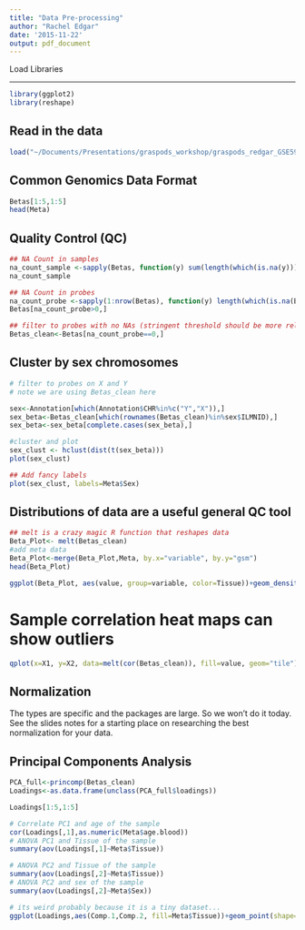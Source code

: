 ```yaml
---
title: "Data Pre-processing"
author: "Rachel Edgar"
date: '2015-11-22'
output: pdf_document
---
```


Load Libraries

--------------------------------------------------------------------------------

```r
library(ggplot2)
library(reshape)
```


Read in the data
--------------------------------------------------------------------------------

```r
load("~/Documents/Presentations/graspods_workshop/graspods_redgar_GSE59685_minimal_data.RData")
```


Common Genomics Data Format
--------------------------------------------------------------------------------

```r
Betas[1:5,1:5]
head(Meta)
```

Quality Control (QC)
--------------------------------------------------------------------------------

```r
## NA Count in samples
na_count_sample <-sapply(Betas, function(y) sum(length(which(is.na(y)))))
na_count_sample

## NA Count in probes
na_count_probe <-sapply(1:nrow(Betas), function(y) length(which(is.na(Betas[y,]))))
Betas[na_count_probe>0,]

## filter to probes with no NAs (stringent threshold should be more relaxed in a full dataset)
Betas_clean<-Betas[na_count_probe==0,]
```

## Cluster by sex chromosomes
```r
# filter to probes on X and Y
# note we are using Betas_clean here

sex<-Annotation[which(Annotation$CHR%in%c("Y","X")),]
sex_beta<-Betas_clean[which(rownames(Betas_clean)%in%sex$ILMNID),]
sex_beta<-sex_beta[complete.cases(sex_beta),]

#cluster and plot
sex_clust <- hclust(dist(t(sex_beta)))
plot(sex_clust)

## Add fancy labels
plot(sex_clust, labels=Meta$Sex) 
```

## Distributions of data are a useful general QC tool

```r
## melt is a crazy magic R function that reshapes data 
Beta_Plot<- melt(Betas_clean)
#add meta data
Beta_Plot<-merge(Beta_Plot,Meta, by.x="variable", by.y="gsm")
head(Beta_Plot)

ggplot(Beta_Plot, aes(value, group=variable, color=Tissue))+geom_density()+theme_bw()
```

# Sample correlation heat maps can show outliers
```r
qplot(x=X1, y=X2, data=melt(cor(Betas_clean)), fill=value, geom="tile")
```

Normalization
--------------------------------------------------------------------------------
The types are specific and the packages are large. So we won't do it today. See the slides notes for a starting place on researching the best normalization for your data. 

Principal Components Analysis
--------------------------------------------------------------------------------

```r
PCA_full<-princomp(Betas_clean)
Loadings<-as.data.frame(unclass(PCA_full$loadings))

Loadings[1:5,1:5]

# Correlate PC1 and age of the sample
cor(Loadings[,1],as.numeric(Meta$age.blood))
# ANOVA PC1 and Tissue of the sample
summary(aov(Loadings[,1]~Meta$Tissue))

# ANOVA PC2 and Tissue of the sample
summary(aov(Loadings[,2]~Meta$Tissue))
# ANOVA PC2 and sex of the sample
summary(aov(Loadings[,2]~Meta$Sex))

# its weird probably because it is a tiny dataset...
ggplot(Loadings,aes(Comp.1,Comp.2, fill=Meta$Tissue))+geom_point(shape=21, color="black", size=3)+theme_bw()
```

